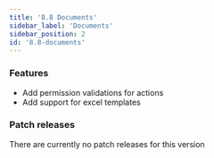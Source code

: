 ```yaml
---
title: '8.8 Documents'
sidebar_label: 'Documents'
sidebar_position: 2
id: '8.8-documents'
---
```


### Features

* Add permission validations for actions 
* Add support for excel templates 


### Patch releases

There are currently no patch releases for this version

